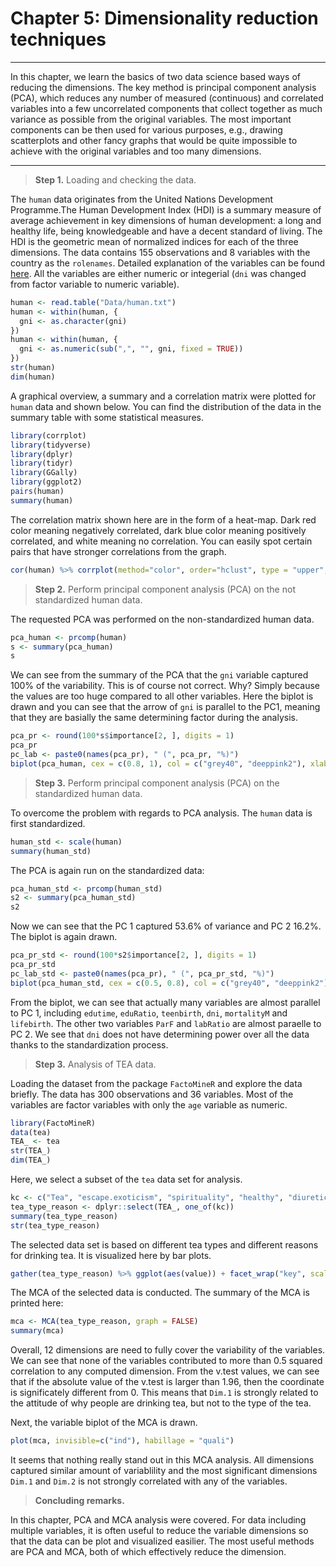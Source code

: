 # Chapter 5: Dimensionality reduction techniques
***
In this chapter, we learn the basics of two data science based ways of reducing the dimensions. The key method is principal component analysis (PCA), which reduces any number of measured (continuous) and correlated variables into a few uncorrelated components that collect together as much variance as possible from the original variables. The most important components can be then used for various purposes, e.g., drawing scatterplots and other fancy graphs that would be quite impossible to achieve with the original variables and too many dimensions. 

***

> **Step 1.** Loading and checking the data. 

The `human` data originates from the United Nations Development Programme.The Human Development Index (HDI) is a summary measure of average achievement in key dimensions of human development: a long and healthy life, being knowledgeable and have a decent standard of living. The HDI is the geometric mean of normalized indices for each of the three dimensions. The data contains 155 observations and 8 variables with the country as the `rolenames`. Detailed explanation of the variables can be found [here](http://hdr.undp.org/en/content/human-development-index-hdi). All the variables are either numeric or integerial (`dni` was changed from factor variable to numeric variable). 

```r
human <- read.table("Data/human.txt")
human <- within(human, {
  gni <- as.character(gni)
})
human <- within(human, {
  gni <- as.numeric(sub(",", "", gni, fixed = TRUE))
})
str(human)
dim(human)
```

A graphical overview, a summary and a correlation matrix were plotted for `human` data and shown below. You can find the distribution of the data in the summary table with some statistical measures. 
```r
library(corrplot)
library(tidyverse)
library(dplyr)
library(tidyr)
library(GGally)
library(ggplot2)
pairs(human)
summary(human)
```

The correlation matrix shown here are in the form of a heat-map. Dark red color meaning negatively correlated, dark blue color meaning positively correlated, and white meaning no correlation. You can easily spot certain pairs that have stronger correlations from the graph.  
```r
cor(human) %>% corrplot(method="color", order="hclust", type = "upper", cl.pos = "r", tl.pos = "d", tl.cex = 0.6, title = "Correlation plots for human", mar=c(0,0,1,0))
```

> **Step 2.** Perform principal component analysis (PCA) on the not standardized human data. 

The requested PCA was performed on the non-standardized human data. 
```r
pca_human <- prcomp(human)
s <- summary(pca_human)
s
```

We can see from the summary of the PCA that the `gni` variable captured 100% of the variability. This is of course not correct. Why? Simply because the values are too huge compared to all other variables. Here the biplot is drawn and you can see that the arrow of `gni` is parallel to the PC1, meaning that they are basially the same determining factor during the analysis. 
```r
pca_pr <- round(100*s$importance[2, ], digits = 1)
pca_pr
pc_lab <- paste0(names(pca_pr), " (", pca_pr, "%)")
biplot(pca_human, cex = c(0.8, 1), col = c("grey40", "deeppink2"), xlab = pc_lab[1], ylab = pc_lab[2])
```

> **Step 3.** Perform principal component analysis (PCA) on the standardized human data.

To overcome the problem with regards to PCA analysis. The `human` data is first standardized. 
```r
human_std <- scale(human)
summary(human_std)
```

The PCA is again run on the standardized data: 
```r
pca_human_std <- prcomp(human_std)
s2 <- summary(pca_human_std)
s2
```
Now we can see that the PC 1 captured 53.6% of variance and PC 2 16.2%. The biplot is again drawn. 

```r
pca_pr_std <- round(100*s2$importance[2, ], digits = 1)
pca_pr_std
pc_lab_std <- paste0(names(pca_pr), " (", pca_pr_std, "%)")
biplot(pca_human_std, cex = c(0.5, 0.8), col = c("grey40", "deeppink2"), xlab = pc_lab_std[1], ylab = pc_lab_std[2])
```

From the biplot, we can see that actually many variables are almost parallel to PC 1, including `edutime`, `eduRatio`, `teenbirth`, `dni`, `mortalityM` and `lifebirth`. The other two variables `ParF` and `labRatio` are almost paraelle to PC 2. We see that `dni` does not have determining power over all the data thanks to the standardization process.  

> **Step 3.** Analysis of TEA data. 

Loading the dataset from the package `FactoMineR` and explore the data briefly. The data has 300 observations and 36 variables. Most of the variables are factor variables with only the `age` variable as numeric. 

```r
library(FactoMineR)
data(tea)
TEA_ <- tea
str(TEA_)
dim(TEA_)
```

Here, we select a subset of the `tea` data set for analysis. 
```r
kc <- c("Tea", "escape.exoticism", "spirituality", "healthy", "diuretic", "friendliness", "sophisticated", "slimming", "exciting", "relaxing", "effect.on.health")
tea_type_reason <- dplyr::select(TEA_, one_of(kc))
summary(tea_type_reason)
str(tea_type_reason)
```

The selected data set is based on different tea types and different reasons for drinking tea. It is visualized here by bar plots. 

```r
gather(tea_type_reason) %>% ggplot(aes(value)) + facet_wrap("key", scales = "free") + geom_bar() + theme(axis.text.x = element_text(angle = 45, hjust = 1, size = 5))
```

The MCA of the selected data is conducted. The summary of the MCA is printed here:

```r
mca <- MCA(tea_type_reason, graph = FALSE)
summary(mca)
```

Overall, 12 dimensions are need to fully cover the variability of the variables. We can see that none of the variables contributed to more than 0.5 squared correlation to any computed dimension. From the v.test values, we can see that if the absolute value of the v.test is larger than 1.96, then the coordinate is significately different from 0. This means that `Dim.1` is strongly related to the attitude of why people are drinking tea, but not to the type of the tea. 

Next, the variable biplot of the MCA is drawn. 
```r
plot(mca, invisible=c("ind"), habillage = "quali")
```

It seems that nothing really stand out in this MCA analysis. All dimensions captured similar amount of variablility and the most significant dimensions `Dim.1` and `Dim.2` is not strongly correlated with any of the variables. 

> **Concluding remarks.** 

In this chapter, PCA and MCA analysis were covered. For data including multiple variables, it is often useful to reduce the variable dimensions so that the data can be plot and visualized easilier. The most useful methods are PCA and MCA, both of which effectively reduce the dimension. 